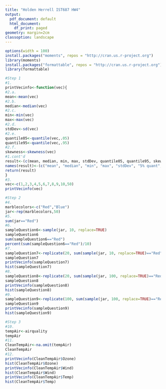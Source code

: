 ---
title: "Holden Herrell IST687 HW4"
output:
  pdf_document: default
  html_document:
    df_print: paged
geometry: margin=2cm
classoption: landscape
---


```{r, include=FALSE}
options(width = 100)
install.packages("moments", repos = "http://cran.us.r-project.org")
library(moments)
install.packages("formattable", repos = "http://cran.us.r-project.org")
library(formattable)
```
```{r}
#Step 1
#1.
printVecinfo<-function(vec){
#2.a.
mean<-mean(vec)
#2.b.
median<-median(vec)
#2.c.
min<-min(vec)
max<-max(vec)
#2.d.
stdDev<-sd(vec)
#2.e.
quantile05<-quantile(vec,.05)
quantile95<-quantile(vec,.95)
#2.f.
skewness<-skewness(vec)
#1.cont'd
result<-(c(mean, median, min, max, stdDev, quantile05, quantile95, skewness))
names(result)<-(c("mean", "median", "min", "max", "stdDev", "5% quant", "95% quant", "skewness"))
return(result)
}
#3.
vec<-c(1,2,3,4,5,6,7,8,9,10,50)
printVecinfo(vec) 

#Step 2
#4.
marblecolors<-c("Red","Blue")
jar<-rep(marblecolors,50)
#5.
sum(jar=="Red")
#6.
sampleQuestion6<-sample(jar, 10, replace=TRUE)
sampleQuestion6
sum(sampleQuestion6=="Red")
percent(sum(sampleQuestion6=="Red")/10)
#7.
sampleQuestion7<-replicate(20, sum(sample(jar, 10, replace=TRUE)=="Red"))
sampleQuestion7
printVecinfo(sampleQuestion7)
hist(sampleQuestion7)
#8.
sampleQuestion8<-replicate(20, sum(sample(jar, 100, replace=TRUE)=="Red"))
sampleQuestion8
printVecinfo(sampleQuestion8)
hist(sampleQuestion8)
#9.
sampleQuestion9<-replicate(100, sum(sample(jar, 100, replace=TRUE)=="Red"))
sampleQuestion9
printVecinfo(sampleQuestion9)
hist(sampleQuestion9)

#Step 3
#10.
tempAir<-airquality
tempAir
#11.
CleanTempAir<-na.omit(tempAir)
CleanTempAir
#12.
printVecinfo(CleanTempAir$Ozone)
hist(CleanTempAir$Ozone)
printVecinfo(CleanTempAir$Wind)
hist(CleanTempAir$Wind)
printVecinfo(CleanTempAir$Temp)
hist(CleanTempAir$Temp)
```
